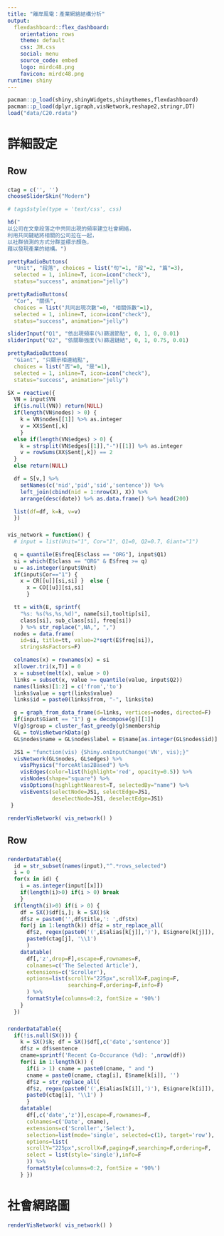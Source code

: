 ```yaml
---
title: "離岸風電：產業網絡結構分析"
output: 
  flexdashboard::flex_dashboard:
    orientation: rows
    theme: default
    css: JH.css
    social: menu
    source_code: embed 
    logo: mirdc48.png
    favicon: mirdc48.png
runtime: shiny
---
```


```r
pacman::p_load(shiny,shinyWidgets,shinythemes,flexdashboard)
pacman::p_load(dplyr,igraph,visNetwork,reshape2,stringr,DT)
load("data/C20.rdata")
```

詳細設定 {data-icon="fa-cogs"}
=====================================================

Row {data-height=70%}
-----------------------------------------------------
### {data-width=25%}
```r
ctag = c('', '')
chooseSliderSkin("Modern")

# tags$style(type = 'text/css', css)

h6("
以公司在文章段落之中共同出現的頻率建立社會網絡，
利用共同鍵結將相關的公司拉在一起，
以社群偵測的方式分群並標示顏色，
藉以發現產業的結構。")

prettyRadioButtons(
  "Unit", "段落", choices = list("句"=1, "段"=2, "篇"=3),
  selected = 1, inline=T, icon=icon("check"), 
  status="success", animation="jelly")

prettyRadioButtons(
  "Cor", "關係", 
  choices = list("共同出現次數"=0, "相關係數"=1),
  selected = 1, inline=T, icon=icon("check"), 
  status="success", animation="jelly")

sliderInput("Q1", "依出現頻率(%)篩選節點", 0, 1, 0, 0.01)
sliderInput("Q2", "依關聯強度(%)篩選鏈結", 0, 1, 0.75, 0.01)

prettyRadioButtons(
  "Giant", "只顯示相連結點", 
  choices = list("否"=0, "是"=1),
  selected = 1, inline=T, icon=icon("check"), 
  status="success", animation="jelly")

SX = reactive({
  VN = input$VN
  if(is.null(VN)) return(NULL)
  if(length(VN$nodes) > 0) {
    k = VN$nodes[[1]] %>% as.integer
    v = XX$Sent[,k]
    }
  else if(length(VN$edges) > 0) {
    k = strsplit(VN$edges[[1]],"-")[[1]] %>% as.integer
    v = rowSums(XX$Sent[,k]) == 2
  }
  else return(NULL)

  df = S[v,] %>%
    setNames(c('nid','pid','sid','sentence')) %>%
    left_join(cbind(nid = 1:nrow(X), X)) %>%
    arrange(desc(date)) %>% as.data.frame() %>% head(200)

  list(df=df, k=k, v=v)
  })

```

### {data-width=75%}
```r
vis_network = function() {
  # input = list(Unit="1", Cor="1", Q1=0, Q2=0.7, Giant="1")

  q = quantile(E$freq[E$class == "ORG"], input$Q1)
  si = which(E$class == "ORG" & E$freq >= q)
  u = as.integer(input$Unit)
  if(input$Cor=="1") {
    x = CR[[u]][si,si] }  else {
      x = CO[[u]][si,si]
      }

  tt = with(E, sprintf(
    "%s: %s(%s,%s,%d)", name[si],tooltip[si], 
    class[si], sub_class[si], freq[si])
    ) %>% str_replace(",NA,", ",")
  nodes = data.frame(
    id=si, title=tt, value=2*sqrt(E$freq[si]),  
    stringsAsFactors=F)

  colnames(x) = rownames(x) = si
  x[lower.tri(x,T)] = 0
  x = subset(melt(x), value > 0)
  links = subset(x, value >= quantile(value, input$Q2))
  names(links)[1:2] = c('from','to')
  links$value = sqrt(links$value)
  links$id = paste0(links$from, "-", links$to)

  g = graph_from_data_frame(d=links, vertices=nodes, directed=F)
  if(input$Giant == "1") g = decompose(g)[[1]]
  V(g)$group = cluster_fast_greedy(g)$membership
  GL = toVisNetworkData(g)
  GL$nodes$name = GL$nodes$label = E$name[as.integer(GL$nodes$id)]

  JS1 = "function(vis) {Shiny.onInputChange('VN', vis);}"
  visNetwork(GL$nodes, GL$edges) %>%
    visPhysics("forceAtlas2Based") %>%
    visEdges(color=list(highlight='red', opacity=0.5)) %>%
    visNodes(shape="square") %>%
    visOptions(highlightNearest=T, selectedBy="name") %>% 
    visEvents(selectNode=JS1, selectEdge=JS1, 
              deselectNode=JS1, deselectEdge=JS1) 
 }

renderVisNetwork( vis_network() )
```


Row {data-height=30%}
-----------------------------------------------------
### {data-width=35%}
```r
renderDataTable({
  id = str_subset(names(input),"^.*rows_selected")
  i = 0
  for(x in id) {
    i = as.integer(input[[x]])
    if(length(i)>0) if(i > 0) break
    }    
  if(length(i)>0) if(i > 0) {
    df = SX()$df[i,]; k = SX()$k
    df$z = paste0('',df$title,': ',df$tx)
    for(j in 1:length(k)) df$z = str_replace_all(
      df$z, regex(paste0('(',E$alias[k[j]],')'), E$ignore[k[j]]),
      paste0(ctag[j], '\\1')
      )
    datatable(
      df[,'z',drop=F],escape=F,rownames=F,
      colnames=c('The Selected Article'),
      extensions=c('Scroller'),
      options=list(scrollY="225px",scrollX=F,paging=F,
                   searching=F,ordering=F,info=F)
      ) %>% 
      formatStyle(columns=0:2, fontSize = '90%')
    }
  })
```

### {data-width=65%}
```r
renderDataTable({
  if(!is.null(SX())) {
    k = SX()$k; df = SX()$df[,c('date','sentence')]
    df$z = df$sentence
    cname=sprintf('Recent Co-Occurance (%d): ',nrow(df))
    for(i in 1:length(k)) {
      if(i > 1) cname = paste0(cname, " and ")
      cname = paste0(cname, ctag[i], E$name[k[i]], '')
      df$z = str_replace_all(
      df$z, regex(paste0('(',E$alias[k[i]],')'), E$ignore[k[i]]),
      paste0(ctag[i], '\\1') )
      }
    datatable(
      df[,c('date','z')],escape=F,rownames=F,
      colnames=c('Date', cname),
      extensions=c('Scroller','Select'),
      selection=list(mode='single', selected=c(1), target='row'), 
      options=list(
      scrollY="225px",scrollX=F,paging=F,searching=F,ordering=F,
      select = list(style='single'),info=F 
      )) %>% 
      formatStyle(columns=0:2, fontSize = '90%') 
    } })
```


社會網路圖 {data-icon="fa-share-alt"}
=====================================================
```r
renderVisNetwork( vis_network() )
```

